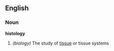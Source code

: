 ==English==
===Noun===
{{wikipedia}}
''' histology '''
# ''(biology)'' The study of [[tissue]] or tissue systems